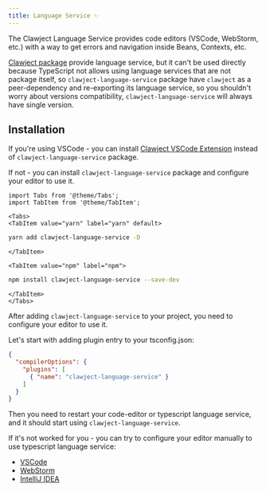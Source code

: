 ```yaml
---
title: Language Service ✨
---
```


The Clawject Language Service provides code editors (VSCode, WebStorm, etc.) with a way to get errors
and navigation inside Beans, Contexts, etc.

[Clawject package](https://www.npmjs.com/package/clawject) provide language service,
but it can't be used directly because TypeScript not allows using language services that are not package itself,
so `clawject-language-service` package have `clawject` as a peer-dependency and re-exporting its language service,
so you shouldn't worry about versions compatibility, `clawject-language-service` will always have single version.

## Installation

If you're using VSCode - you can install [Clawject VSCode Extension](https://todo.com) instead of `clawject-language-service` package.

If not - you can install `clawject-language-service` package and configure your editor to use it.

```mdx-code-block
import Tabs from '@theme/Tabs';
import TabItem from '@theme/TabItem';
```

```mdx-code-block
<Tabs>
<TabItem value="yarn" label="yarn" default>
```

```bash
yarn add clawject-language-service -D
```

```mdx-code-block
</TabItem>

<TabItem value="npm" label="npm">
```

```bash
npm install clawject-language-service --save-dev
```

```mdx-code-block
</TabItem>
</Tabs>
```

After adding `clawject-language-service` to your project, you need to configure your editor to use it.

Let's start with adding plugin entry to your tsconfig.json:

```json
{
  "compilerOptions": {
    "plugins": [
      { "name": "clawject-language-service" }
    ]
  }
}
```

Then you need to restart your code-editor or typescript language service,
and it should start using `clawject-language-service`.

If it's not worked for you - you can try to configure your editor manually to use typescript language service:

- [VSCode](https://TODO.com)
- [WebStorm](https://www.jetbrains.com/help/webstorm/settings-languages-typescript.html#ws_ts_use_ts_service_checkbox)
- [IntelliJ IDEA](https://www.jetbrains.com/help/idea/typescript-support.html#ws_ts_use_ts_service_checkbox)
